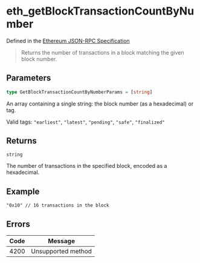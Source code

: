 # eth_getBlockTransactionCountByNumber

Defined in the [Ethereum JSON-RPC Specification](https://ethereum.org/en/developers/docs/apis/json-rpc/)

> Returns the number of transactions in a block matching the given block number.

## Parameters

```ts
type GetBlockTransactionCountByNumberParams = [string]
```

An array containing a single string: the block number (as a hexadecimal) or tag.

Valid tags: `"earliest"`, `"latest"`, `"pending"`, `"safe"`, `"finalized"`

## Returns

`string`

The number of transactions in the specified block, encoded as a hexadecimal.

## Example

```
"0x10" // 16 transactions in the block
```

## Errors

| Code | Message            |
| ---- | ------------------ |
| 4200 | Unsupported method |
